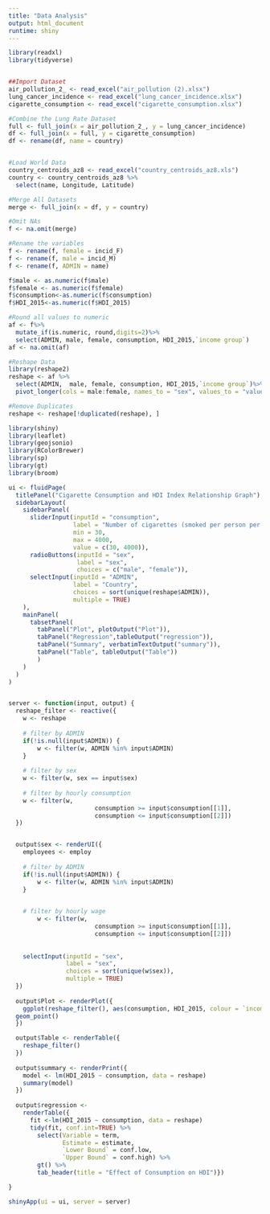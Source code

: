 ---
title: "Data Analysis"
output: html_document
runtime: shiny
---

```{r, warning = FALSE, message = FALSE, echo=FALSE}
library(readxl)
library(tidyverse)


##Import Dataset
air_pollution_2_ <- read_excel("air_pollution (2).xlsx")
lung_cancer_incidence <- read_excel("lung_cancer_incidence.xlsx")
cigarette_consumption <- read_excel("cigarette_consumption.xlsx")

#Combine the Lung Rate Dataset 
full <- full_join(x = air_pollution_2_, y = lung_cancer_incidence)
df <- full_join(x = full, y = cigarette_consumption)
df <- rename(df, name = country)


#Load World Data
country_centroids_az8 <- read_excel("country_centroids_az8.xls")
country <- country_centroids_az8 %>% 
  select(name, Longitude, Latitude)

#Merge All Datasets 
merge <- full_join(x = df, y = country)

#Omit NAs
f <- na.omit(merge)

#Rename the variables
f <- rename(f, female = incid_F)
f <- rename(f, male = incid_M)
f <- rename(f, ADMIN = name)

f$male <- as.numeric(f$male)
f$female <- as.numeric(f$female)
f$consumption<-as.numeric(f$consumption)
f$HDI_2015<-as.numeric(f$HDI_2015)

#Round all values to numeric 
af <- f%>%
  mutate_if(is.numeric, round,digits=2)%>%
  select(ADMIN, male, female, consumption, HDI_2015,`income group`)
af <- na.omit(af)

#Reshape Data
library(reshape2)
reshape <- af %>% 
  select(ADMIN,  male, female, consumption, HDI_2015,`income group`)%>%
  pivot_longer(cols = male:female, names_to = "sex", values_to = "value")

#Remove Duplicates
reshape <- reshape[!duplicated(reshape), ]


```

```{r, warning = FALSE, message = FALSE,echo=FALSE}

library(shiny)
library(leaflet)
library(geojsonio)
library(RColorBrewer)
library(sp)
library(gt)
library(broom)

ui <- fluidPage(
  titlePanel("Cigarette Consumption and HDI Index Relationship Graph"),
  sidebarLayout(
    sidebarPanel(
      sliderInput(inputId = "consumption",
                  label = "Number of cigarettes (smoked per person per year: age ≥ 15, 2016; estimates are of legally-sold machine-made and roll-your-own cigarette consumption)",
                  min = 30,
                  max = 4000,
                  value = c(30, 4000)),
      radioButtons(inputId = "sex",
                   label = "sex",
                   choices = c("male", "female")),
      selectInput(inputId = "ADMIN",
                  label = "Country",
                  choices = sort(unique(reshape$ADMIN)),
                  multiple = TRUE)
    ),
    mainPanel(
      tabsetPanel(
        tabPanel("Plot", plotOutput("Plot")),
        tabPanel("Regression",tableOutput("regression")),
        tabPanel("Summary", verbatimTextOutput("summary")),
        tabPanel("Table", tableOutput("Table"))  
        )
    )
  )
)


server <- function(input, output) {
  reshape_filter <- reactive({
    w <- reshape
    
    # filter by ADMIN
    if(!is.null(input$ADMIN)) {
        w <- filter(w, ADMIN %in% input$ADMIN)
    }
    
    # filter by sex
    w <- filter(w, sex == input$sex)
    
    # filter by hourly consumption
    w <- filter(w,
                        consumption >= input$consumption[[1]],
                        consumption <= input$consumption[[2]])
  })


  output$sex <- renderUI({
    employees <- employ
    
    # filter by ADMIN
    if(!is.null(input$ADMIN)) {
        w <- filter(w, ADMIN %in% input$ADMIN)
    }

    
    # filter by hourly wage
        w <- filter(w,
                        consumption >= input$consumption[[1]],
                        consumption <= input$consumption[[2]])
        
    
    selectInput(inputId = "sex",
                label = "sex",
                choices = sort(unique(w$sex)),
                multiple = TRUE)
  })
  
  output$Plot <- renderPlot({
    ggplot(reshape_filter(), aes(consumption, HDI_2015, colour = `income group`)) +
  geom_point()
  })

  output$Table <- renderTable({
    reshape_filter() 
  })
  
  output$summary <- renderPrint({
    model <- lm(HDI_2015 ~ consumption, data = reshape)
    summary(model)
  })
  
  output$regression <-
    renderTable({
      fit <-lm(HDI_2015 ~ consumption, data = reshape)
      tidy(fit, conf.int=TRUE) %>% 
        select(Variable = term,
               Estimate = estimate,
               `Lower Bound` = conf.low,
               `Upper Bound` = conf.high) %>%
        gt() %>% 
        tab_header(title = "Effect of Consumption on HDI")})

}

shinyApp(ui = ui, server = server)

```

